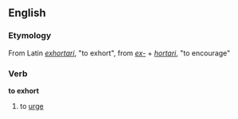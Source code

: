 ==English==
===Etymology===
From Latin ''[[exhortari]]'', "to exhort", from ''[[ex-]]'' + ''[[hortari]]'', "to encourage"
===Verb===
'''to exhort'''
# to [[urge]]